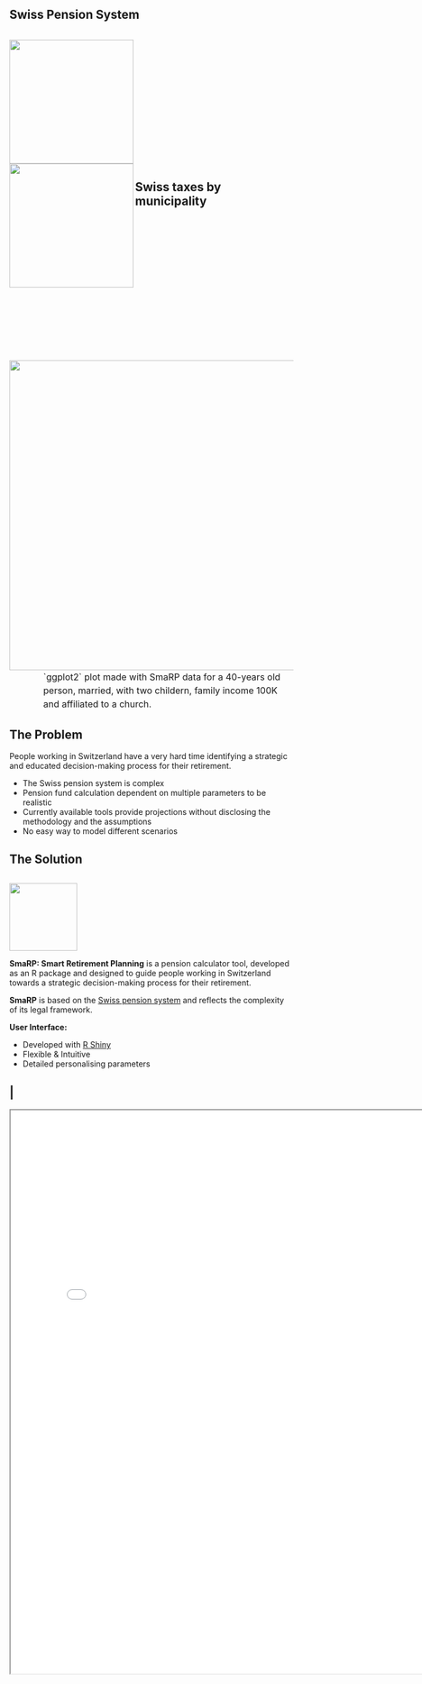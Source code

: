 ## Swiss Pension System

<div class="row">
<div class="column">
<img src="./SwissRetirementSystem.png" height="220px !important;" align="left"/>
</div>
<div class="column6>
* **Pillar I:** pay-as-you-earn state-run fund.
* **Pillar II:** compulsory, tax-deductible company occupational pension insurance fund.
* **Pillar III:** voluntary contribution, privately-run, tax-deductible insurance fund.
</div>
</div>
<div style="margin-top:20px;">
<img src="./TaxBenefits.png" height="220px !important;" align="left"/>
</div>

## Swiss taxes by municipality

<div class="row">
<div class="column6">
<div style="margin-top:-100px;">
<img src="./municipality_taxAmount.png" height="550px !important;" align="left"/>
</div>
</div>
<div class="column3", style = "font-size: 12pt;line-height: 1.5;margin-top:370px; margin-left: 60px;">
`ggplot2` plot made with SmaRP data for a 40-years old person, married, with two childern, family income 100K and affiliated to a church.
</div>
</div>

## The Problem

People working in Switzerland have a very hard time identifying a strategic and educated decision-making process for their retirement.

* The Swiss pension system is complex
* Pension fund calculation dependent on multiple parameters to be realistic
* Currently available tools provide projections without disclosing the methodology and the assumptions
* No easy way to model different scenarios


## The Solution

<div class="row">
<div class="column2">
<div style="margin-top:30px;">
<img src="./SmaRPSticker.png" height="120px !important;" />
</div>
</div>
<div class="column7">
**SmaRP: Smart Retirement Planning** is a pension calculator tool, developed as an R package and designed to guide people working in Switzerland towards a strategic decision-making process for their retirement.
</div>
</div>

**SmaRP** is based on the [Swiss pension system](https://en.wikipedia.org/wiki/Pension_system_in_Switzerland) and reflects the complexity of its legal framework.

**User Interface:**

* Developed with [R Shiny](https://shiny.rstudio.com/) 
* Flexible & Intuitive
* Detailed personalising parameters


## |

<iframe width="800px" height="1000px" class="shiny-frame" src="`r app_url`"></iframe>

<!-- ```{r SmaRP-app1, echo = FALSE} -->
<!-- # source(system.file("application","global.R", package = "SmaRP")) -->
<!-- # shinyAppDir( -->
<!-- #   system.file("application", package = "SmaRP"), -->
<!-- #   options = list( -->
<!-- #     width = "800px", height = "1000px" -->
<!-- #   ) -->
<!-- # ) -->
<!-- ``` -->

